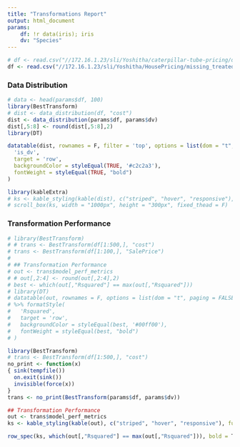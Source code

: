 ```yaml
---
title: "Transformations Report"
output: html_document
params:
    df: !r data(iris); iris
    dv: "Species"
---
```


```r
# df <- read.csv("//172.16.1.23/sli/Yoshitha/caterpillar-tube-pricing/data/competition_data/train_set.csv")
df <- read.csv("//172.16.1.23/sli/Yoshitha/HousePricing/missing_treated_77cols.csv", row.names=1)
```
### Data Distribution
```r
# data <- head(params$df, 100)
library(BestTransform)
# dist <- data_distribution(df, "cost")
dist <- data_distribution(params$df, params$dv)
dist[,5:8] <- round(dist[,5:8],2)
library(DT)

datatable(dist, rownames = F, filter = 'top', options = list(dom = "t", paging = FALSE)) %>% formatStyle(
  'is_dv',
  target = 'row',
  backgroundColor = styleEqual(TRUE, '#c2c2a3'),
  fontWeight = styleEqual(TRUE, "bold")
)

library(kableExtra)
# ks <- kable_styling(kable(dist), c("striped", "hover", "responsive"), full_width = F, fixed_thead = T, position = "center")
# scroll_box(ks, width = "1000px", height = "300px", fixed_thead = F)


```

### Transformation Performance

```r
# library(BestTransform)
# # trans <- BestTransform(df[1:500,], "cost")
# trans <- BestTransform(df[1:100,], "SalePrice")
# 
# ## Transformation Performance
# out <- trans$model_perf_metrics
# # out[,2:4] <- round(out[,2:4],2)
# best <- which(out[,"Rsquared"] == max(out[,"Rsquared"]))
# library(DT)
# datatable(out, rownames = F, options = list(dom = "t", paging = FALSE)) 
# %>% formatStyle(
#   'Rsquared',
#   target = 'row',
#   backgroundColor = styleEqual(best, '#00ff00'),
#   fontWeight = styleEqual(best, "bold")
# )

```


```r
library(BestTransform)
# trans <- BestTransform(df[1:500,], "cost")
no_print <- function(x) 
{ sink(tempfile())
  on.exit(sink())
  invisible(force(x))
} 
trans <- no_print(BestTransform(params$df, params$dv))

## Transformation Performance
out <- trans$model_perf_metrics
ks <- kable_styling(kable(out), c("striped", "hover", "responsive"), full_width = T, fixed_thead = T, position = "left")

row_spec(ks, which(out[,"Rsquared"] == max(out[,"Rsquared"])), bold = T, color = "black", background = "#00ff00")
```
